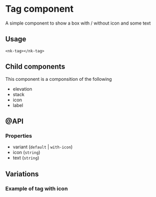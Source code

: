 
<Meta title="SOLID/Tag" />

# Tag component

A simple component to show a box with / without icon and some text

<Canvas of={Stories.Default} />

## Usage

`<nk-tag></nk-tag>`

## Child components

This component is a componsition of the following

- elevation
- stack
- icon
- label

## @API

### Properties

- variant (`default` | `with-icon`)
- icon (`string`)
- text (`string`)

## Variations

### Example of tag with icon

<Canvas of={Stories.WithIcon} />
